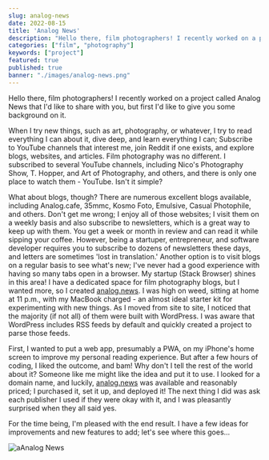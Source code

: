```yaml
---
slug: analog-news
date: 2022-08-15
title: 'Analog News'
description: "Hello there, film photographers! I recently worked on a project called Analog News that I'd like to share with you"
categories: ["film", "photography"]
keywords: ["project"]
featured: true
published: true
banner: "./images/analog-news.png"
---
```


Hello there, film photographers! I recently worked on a project called Analog News that I'd like to share with you, but first I'd like to give you some background on it.

When I try new things, such as art, photography, or whatever, I try to read everything I can about it, dive deep, and learn everything I can; Subscribe to YouTube channels that interest me, join Reddit if one exists, and explore blogs, websites, and articles. Film photography was no different. I subscribed to several YouTube channels, including Nico's Photography Show, T. Hopper, and Art of Photography, and others, and there is only one place to watch them - YouTube. Isn't it simple?

What about blogs, though? There are numerous excellent blogs available, including Analog.cafe, 35mmc, Kosmo Foto, Emulsive, Casual Photophile, and others. Don't get me wrong; I enjoy all of those websites; I visit them on a weekly basis and also subscribe to newsletters, which is a great way to keep up with them. You get a week or month in review and can read it while sipping your coffee. However, being a startuper, entrepreneur, and software developer requires you to subscribe to dozens of newsletters these days, and letters are sometimes 'lost in translation.' Another option is to visit blogs on a regular basis to see what's new; I've never had a good experience with having so many tabs open in a browser. My startup (Stack Browser) shines in this area! I have a dedicated space for film photography blogs, but I wanted more, so I created [analog.news](https://www.analog.news). I was high on weed, sitting at home at 11 p.m., with my MacBook charged - an almost ideal starter kit for experimenting with new things. As I moved from site to site, I noticed that the majority (if not all) of them were built with WordPress. I was aware that WordPress includes RSS feeds by default and quickly created a project to parse those feeds.

First, I wanted to put a web app, presumably a PWA, on my iPhone's home screen to improve my personal reading experience. But after a few hours of coding, I liked the outcome, and bam! Why don't I tell the rest of the world about it? Someone like me might like the idea and put it to use. I looked for a domain name, and luckily, [analog.news](https://www.analog.news) was available and reasonably priced; I purchased it, set it up, and deployed it! The next thing I did was ask each publisher I used if they were okay with it, and I was pleasantly surprised when they all said yes.

For the time being, I'm pleased with the end result. I have a few ideas for improvements and new features to add; let's see where this goes...

![aAnalog News](./images/screenshot.png)
